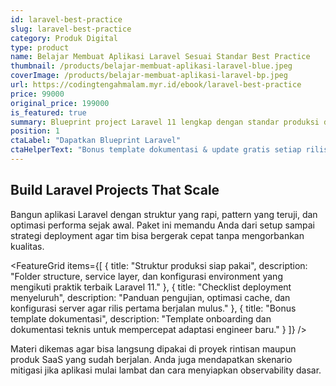 ```yaml
---
id: laravel-best-practice
slug: laravel-best-practice
category: Produk Digital
type: product
name: Belajar Membuat Aplikasi Laravel Sesuai Standar Best Practice
thumbnail: /products/belajar-membuat-aplikasi-laravel-blue.jpeg
coverImage: /products/belajar-membuat-aplikasi-laravel-bp.jpeg
url: https://codingtengahmalam.myr.id/ebook/laravel-best-practice
price: 99000
original_price: 199000
is_featured: true
summary: Blueprint project Laravel 11 lengkap dengan standar produksi dan checklist deployment.
position: 1
ctaLabel: "Dapatkan Blueprint Laravel"
ctaHelperText: "Bonus template dokumentasi & update gratis setiap rilis."
---
```


## Build Laravel Projects That Scale

Bangun aplikasi Laravel dengan struktur yang rapi, pattern yang teruji, dan optimasi performa sejak awal. Paket ini memandu Anda dari setup sampai strategi deployment agar tim bisa bergerak cepat tanpa mengorbankan kualitas.

<FeatureGrid
  items={[
    {
      title: "Struktur produksi siap pakai",
      description: "Folder structure, service layer, dan konfigurasi environment yang mengikuti praktik terbaik Laravel 11."
    },
    {
      title: "Checklist deployment menyeluruh",
      description: "Panduan pengujian, optimasi cache, dan konfigurasi server agar rilis pertama berjalan mulus."
    },
    {
      title: "Bonus template dokumentasi",
      description: "Template onboarding dan dokumentasi teknis untuk mempercepat adaptasi engineer baru."
    }
  ]}
/>

<Callout title="Siap untuk tim kecil maupun besar" variant="success">
  Materi dikemas agar bisa langsung dipakai di proyek rintisan maupun produk SaaS yang sudah berjalan. Anda juga mendapatkan skenario mitigasi jika aplikasi mulai lambat dan cara menyiapkan observability dasar.
</Callout>

<OrderCTA
  href="https://codingtengahmalam.myr.id/ebook/laravel-best-practice"
  label="Dapatkan Blueprint Laravel"
  note="Bonus template dokumentasi, checklist deployment, dan update gratis."
/>
